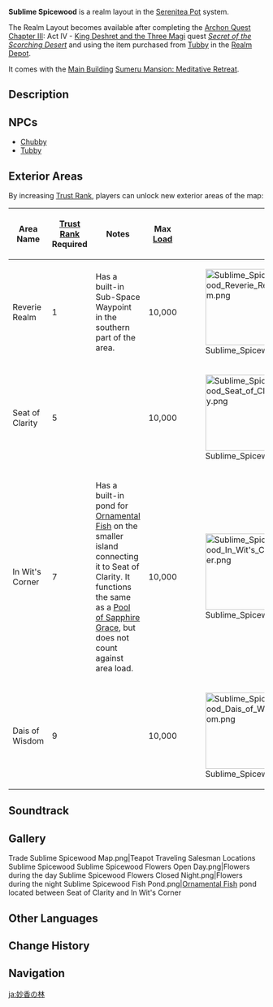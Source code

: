 {{Stub|Write area descriptions, verify trust rank unlocks}}
{{Location Infobox
|image        = <gallery>
Sublime Spicewood.png|Preview
Sublime Spicewood Map.png|Map
</gallery>
|type         = Realm Layout
|region       = Serenitea Pot
}}
'''Sublime Spicewood''' is a realm layout in the [[Serenitea Pot]] system.

The Realm Layout becomes available after completing the [[Archon Quest]] [[Chapter III]]: Act IV - [[King Deshret and the Three Magi]] quest ''[[Secret of the Scorching Desert]]'' and using the item {{Item|Nature's True Fruit}} purchased from [[Tubby]] in the [[Realm Depot]].

It comes with the [[Main Building/Mansion|Main Building]] [[Sumeru Mansion: Meditative Retreat]].

==Description==
{{Description|The branches and leaves extending from the towering tree hang high above the sea of clouds, immensely and sturdily, with that wondrous floral fragrance lingering evermore.|Realm Layout Preview}}

==NPCs==
*[[Chubby]]
*[[Tubby]]

==Exterior Areas==
By increasing [[Trust Rank]], players can unlock new exterior areas of the map:
{| class="article-table alternating-colors-table tdc2 tcd4" style="width: 100%"
! Area Name !! [[Trust Rank]]<br />Required !! Notes !! Max [[Serenitea Pot/Load|Load]] || Image
|-
| Reverie Realm || 1 || Has a built-in Sub-Space Waypoint in the southern part of the area. || 10,000 || [[File:Sublime Spicewood Reverie Realm.png|150px]]
|-
| Seat of Clarity || 5 ||  || 10,000 || [[File:Sublime Spicewood Seat of Clarity.png|150px]]
|-
| In Wit's Corner || 7 ||  Has a built-in pond for [[Ornamental Fish]] on the smaller island connecting it to  Seat of Clarity.  It functions the same as a [[Pool of Sapphire Grace]], but does not count against area load.|| 10,000 || [[File:Sublime Spicewood In Wit's Corner.png|150px]]
|-
| Dais of Wisdom || 9 ||  || 10,000 || [[File:Sublime Spicewood Dais of Wisdom.png|150px]]
|}

==Soundtrack==
{{Soundtracks by Category Table|Sublime Spicewood Soundtracks|header=Sublime Spicewood}}
<!--
==Trivia==
-->

==Gallery==
<gallery>
Trade Sublime Spicewood Map.png|Teapot Traveling Salesman Locations Sublime Spicewood
Sublime Spicewood Flowers Open Day.png|Flowers during the day
Sublime Spicewood Flowers Closed Night.png|Flowers during the night
Sublime Spicewood Fish Pond.png|[[Ornamental Fish]] pond located between Seat of Clarity and In Wit's Corner
</gallery>

==Other Languages==
{{Other Languages
|en      = Sublime Spicewood
|zhs     = 妙香林
|zhs_rm  = Miàoxiāng-lín
|zht     = 妙香林
|zht_rm  = Miàoxiāng-lín
|zh_tl   = 
|ja      = 妙香の林
|ja_rm   = Myoukou no Hayashi{{Assumed}}
|ja_tl   = Forest of Mysterious Fragrance
|ko      = 기묘한 향기의 숲
|ko_rm   = Gimyohan Hyanggi-ui Sup
|ko_tl   = Forest of Odd Scent
|es      = Bosque Fragante
|es_tl   = Fragrant Forest
|fr      = Forépice sublime
|fr_tl   = Sublime Spiceforest
|ru      = Благоухающий лес
|ru_tl   = Fragrant Forest
|th      = ป่าหอมหวน
|th_rm   = Pa Hom-huan
|th_tl   = 
|vi      = Khu Rừng Ngát Hương
|vi_tl   = 
|de      = Duftender Wald
|de_tl   = Fragrant Forest
|id      = Hutan Aromatik
|id_tl   = Aromatic Forest
|pt      = Floresta Aromática
|pt_tl   = 
|tr      = 
|tr_tl   = 
|it      = 
|it_tl   = 
}}

==Change History==
{{Change History|3.2}}
<!--
==References==
{{Reflist}}
-->
==Navigation==
{{Area Navbox|Other}}

[[ja:妙香の林]]